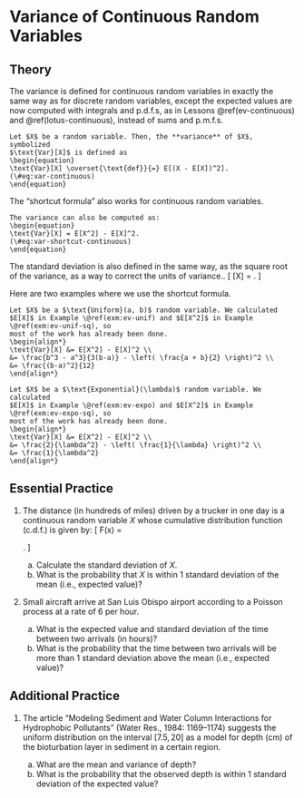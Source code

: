 # Variance of Continuous Random Variables {#var-continuous}
  
## Theory {-}

The variance is defined for continuous random variables in exactly the 
same way as for discrete random variables, except the expected 
values are now computed with integrals and p.d.f.s, as in Lessons 
\@ref(ev-continuous) and \@ref(lotus-continuous), instead of sums and p.m.f.s.
```definition
Let $X$ be a random variable. Then, the **variance** of $X$, symbolized 
$\text{Var}[X]$ is defined as 
\begin{equation}
\text{Var}[X] \overset{\text{def}}{=} E[(X - E[X])^2].
(\#eq:var-continuous)
\end{equation}
```

The "shortcut formula" also works for continuous random variables.
```theorem
The variance can also be computed as:
\begin{equation}
\text{Var}[X] = E[X^2] - E[X]^2.
(\#eq:var-shortcut-continuous)
\end{equation}
```

The standard deviation is also defined in the same way, as the square root of the variance, 
as a way to correct the units of variance..
\[ \text{SD}[X] = \sqrt{\text{Var}[X]}. \]

Here are two examples where we use the shortcut formula.

```example
Let $X$ be a $\text{Uniform}(a, b)$ random variable. We calculated 
$E[X]$ in Example \@ref(exm:ev-unif) and $E[X^2]$ in Example \@ref(exm:ev-unif-sq), so 
most of the work has already been done.
\begin{align*}
\text{Var}[X] &= E[X^2] - E[X]^2 \\
&= \frac{b^3 - a^3}{3(b-a)} - \left( \frac{a + b}{2} \right)^2 \\
&= \frac{(b-a)^2}{12}
\end{align*}
```

```example
Let $X$ be a $\text{Exponential}(\lambda)$ random variable. We calculated 
$E[X]$ in Example \@ref(exm:ev-expo) and $E[X^2]$ in Example \@ref(exm:ev-expo-sq), so 
most of the work has already been done.
\begin{align*}
\text{Var}[X] &= E[X^2] - E[X]^2 \\
&= \frac{2}{\lambda^2} - \left( \frac{1}{\lambda} \right)^2 \\
&= \frac{1}{\lambda^2}
\end{align*}
```


## Essential Practice {-}

1. The distance (in hundreds of miles) driven by a trucker in one day is a continuous
random variable $X$ whose cumulative distribution function (c.d.f.) is given by: 
\[ F(x) = \begin{cases} 0 & x < 0 \\ x^3 / 216 & 0 \leq x \leq 6 \\ 1 & x > 6 \end{cases}. \]

    a. Calculate the standard deviation of $X$.
    b. What is the probability that $X$ is within 1 standard deviation of the mean 
    (i.e., expected value)?
    
2. Small aircraft arrive at San Luis Obispo airport according to a Poisson process at a 
rate of 6 per hour. 

    a. What is the expected value and standard deviation of the time between two arrivals (in hours)?
    b. What is the probability that the time between two arrivals will be more than 1 
    standard deviation above the mean (i.e., expected value)?
    
    
## Additional Practice {-}

1. The article "Modeling Sediment and Water Column Interactions for Hydrophobic Pollutants"
(Water Res., 1984: 1169–1174) suggests the uniform distribution on the interval $[7.5, 20]$ as a
model for depth (cm) of the bioturbation layer in sediment in a certain region.

    a. What are the mean and variance of depth?
    b. What is the probability that the observed depth is within 1 standard deviation of the 
    expected value?
